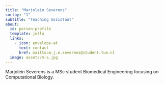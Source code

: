 ```yaml
---
title: "Marjolein Severens"
sortby: "1"
subtitle: "Teaching Assistant"
about:
  id: person-profile
  template: jolla
  links:
    - icon: envelope-at
      text: contact
      href: mailto:m.j.e.severens@student.tue.nl
  image: assets/m-s.jpg
---
```


:::{#person-profile}
Marjolein Severens is a MSc student Biomedical Engineering focusing on Computational Biology.
:::

